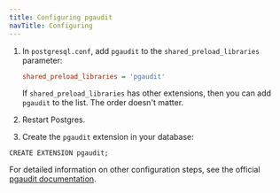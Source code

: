 ```yaml
---
title: Configuring pgaudit 
navTitle: Configuring
---
```


1. In `postgresql.conf`, add `pgaudit` to the `shared_preload_libraries` parameter: 

   ```ini
   shared_preload_libraries = 'pgaudit'
   ```
   
   If `shared_preload_libraries` has other extensions, then you can add `pgaudit` to the list. The order doesn't matter. 
   

1. Restart Postgres.


1. Create the `pgaudit` extension in your database:

  ```shell
  CREATE EXTENSION pgaudit;
  ```

For detailed information on other configuration steps, see the official [pgaudit documentation](https://github.com/pgaudit/pgaudit).